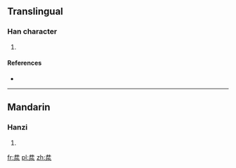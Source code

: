 ==Translingual==

===Han character===
{{Han char|rn=85|rad=水|as=04|sn=7|four=|canj=廿廿水 (TTE)}}

# {{defn|Han|sort=水04}}

====References====
* {{Han ref|kx=0607.140|dkj=17156|dj=1001.010|hdz=31556.050|uh=6C6C|ud=27756}}

----

==Mandarin==

===Hanzi===
{{cmn-hanzi|pin=[[jǐng]] ([[jing3]])|wg=ching<sup>3</sup>}}

# {{defn|lang=cmn|sort=水04}}

[[fr:汬]]
[[pl:汬]]
[[zh:汬]]